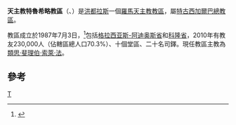 {{Infobox Roman Catholic diocese
|Roman Catholic Diocese of = 天主教特魯希略教區
|Latin name of diocese = Dioecesis Truxillensis in Honduria
|image = Honduras - Diocesi di Trujillo.png
|caption =教區範圍
|location = [[洪都拉斯|洪都拉斯]]
|territory = [[格拉西亚斯-阿迪奥斯省|格拉西亚斯-阿迪奥斯省]]、[[科隆省_(洪都拉斯)|科隆省]]
|population = 230,000
|rite = 拉丁禮
|patron = 
|province =特古西加爾巴
|established = 1987年
|cathedral = [[聖母無原罪主教座堂_(特魯希略)|聖母無原罪主教座堂]]
|co-cathedral =
|leadership = 主教
|website =
|教宗 =
|metropolitan =
|ordinary = 類思·斐理伯·索萊·法
|coadjutor bishop =
|auxiliary = 
}}

'''天主教特魯希略教區'''（{{lang-la|Dioecesis Truxillensis in Honduria}}、{{lang-es|Diócesis de Trujillo}}）是[[洪都拉斯|洪都拉斯]]一個[[羅馬天主教|羅馬天主教]][[教區|教區]]，屬[[天主教特古西加爾巴總教區|特古西加爾巴總教區]]。

教區成立於1987年7月3日，<ref>{{Cite web |url=http://www.vatican.va/holy_father/john_paul_ii/apost_constitutions/documents/hf_jp-ii_apc_19870703_truxillensis_lt.html |title=升為教區的宗座憲令 |access-date=2013-07-17 |archive-date=2014-05-16 |archive-url=https://web.archive.org/web/20140516235846/http://www.vatican.va/holy_father/john_paul_ii/apost_constitutions/documents/hf_jp-ii_apc_19870703_truxillensis_lt.html |dead-url=no }}</ref>包括[[格拉西亚斯-阿迪奥斯省|格拉西亚斯-阿迪奥斯省]]和[[科隆省_(洪都拉斯)|科隆省]]，2010年有教友230,000人（佔轄區總人口70.3%）、十個堂區、二十名司鐸。現任教區主教為[[類思·斐理伯·索萊·法|類思·斐理伯·索萊·法]]。

==參考==
{{reflist}}

{{洪都拉斯天主教教區}}
[[Category:宏都拉斯天主教教區|T]]